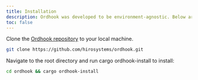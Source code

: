 ```yaml
---
title: Installation
description: Ordhook was developed to be environment-agnostic. Below are the different ways to install and build Ordhook on your machine.
toc: false
---
```



Clone the [Ordhook repository](https://github.com/hirosystems/ordhook) to your local machine.

```bash title="Terminal"
git clone https://github.com/hirosystems/ordhook.git
```

Navigate to the root directory and run cargo ordhook-install to install:

```bash title="Terminal"
cd ordhook && cargo ordhook-install
```